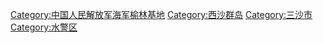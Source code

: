 {{Catmore|中国人民解放军海军西沙水警区}}

[[Category:中国人民解放军海军榆林基地|Category:中国人民解放军海军榆林基地]]
[[Category:西沙群岛|Category:西沙群岛]]
[[Category:三沙市|Category:三沙市]]
[[Category:水警区|Category:水警区]]